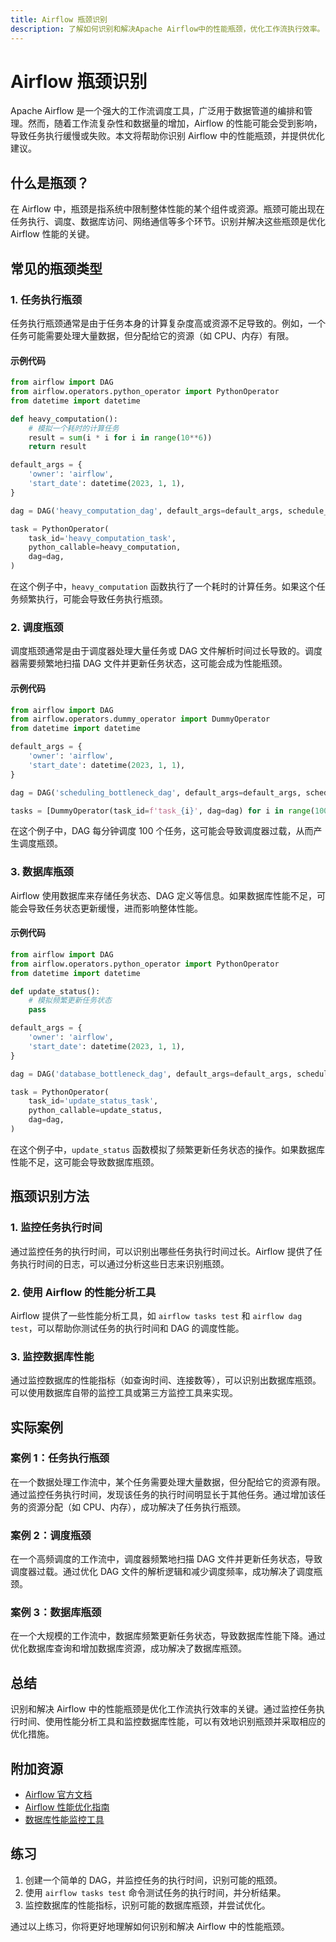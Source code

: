 ```yaml
---
title: Airflow 瓶颈识别
description: 了解如何识别和解决Apache Airflow中的性能瓶颈，优化工作流执行效率。
---
```


# Airflow 瓶颈识别

Apache Airflow 是一个强大的工作流调度工具，广泛用于数据管道的编排和管理。然而，随着工作流复杂性和数据量的增加，Airflow 的性能可能会受到影响，导致任务执行缓慢或失败。本文将帮助你识别 Airflow 中的性能瓶颈，并提供优化建议。

## 什么是瓶颈？

在 Airflow 中，瓶颈是指系统中限制整体性能的某个组件或资源。瓶颈可能出现在任务执行、调度、数据库访问、网络通信等多个环节。识别并解决这些瓶颈是优化 Airflow 性能的关键。

## 常见的瓶颈类型

### 1. 任务执行瓶颈

任务执行瓶颈通常是由于任务本身的计算复杂度高或资源不足导致的。例如，一个任务可能需要处理大量数据，但分配给它的资源（如 CPU、内存）有限。

#### 示例代码

```python
from airflow import DAG
from airflow.operators.python_operator import PythonOperator
from datetime import datetime

def heavy_computation():
    # 模拟一个耗时的计算任务
    result = sum(i * i for i in range(10**6))
    return result

default_args = {
    'owner': 'airflow',
    'start_date': datetime(2023, 1, 1),
}

dag = DAG('heavy_computation_dag', default_args=default_args, schedule_interval='@daily')

task = PythonOperator(
    task_id='heavy_computation_task',
    python_callable=heavy_computation,
    dag=dag,
)
```

在这个例子中，`heavy_computation` 函数执行了一个耗时的计算任务。如果这个任务频繁执行，可能会导致任务执行瓶颈。

### 2. 调度瓶颈

调度瓶颈通常是由于调度器处理大量任务或 DAG 文件解析时间过长导致的。调度器需要频繁地扫描 DAG 文件并更新任务状态，这可能会成为性能瓶颈。

#### 示例代码

```python
from airflow import DAG
from airflow.operators.dummy_operator import DummyOperator
from datetime import datetime

default_args = {
    'owner': 'airflow',
    'start_date': datetime(2023, 1, 1),
}

dag = DAG('scheduling_bottleneck_dag', default_args=default_args, schedule_interval='@minutely')

tasks = [DummyOperator(task_id=f'task_{i}', dag=dag) for i in range(100)]
```

在这个例子中，DAG 每分钟调度 100 个任务，这可能会导致调度器过载，从而产生调度瓶颈。

### 3. 数据库瓶颈

Airflow 使用数据库来存储任务状态、DAG 定义等信息。如果数据库性能不足，可能会导致任务状态更新缓慢，进而影响整体性能。

#### 示例代码

```python
from airflow import DAG
from airflow.operators.python_operator import PythonOperator
from datetime import datetime

def update_status():
    # 模拟频繁更新任务状态
    pass

default_args = {
    'owner': 'airflow',
    'start_date': datetime(2023, 1, 1),
}

dag = DAG('database_bottleneck_dag', default_args=default_args, schedule_interval='@hourly')

task = PythonOperator(
    task_id='update_status_task',
    python_callable=update_status,
    dag=dag,
)
```

在这个例子中，`update_status` 函数模拟了频繁更新任务状态的操作。如果数据库性能不足，这可能会导致数据库瓶颈。

## 瓶颈识别方法

### 1. 监控任务执行时间

通过监控任务的执行时间，可以识别出哪些任务执行时间过长。Airflow 提供了任务执行时间的日志，可以通过分析这些日志来识别瓶颈。

### 2. 使用 Airflow 的性能分析工具

Airflow 提供了一些性能分析工具，如 `airflow tasks test` 和 `airflow dag test`，可以帮助你测试任务的执行时间和 DAG 的调度性能。

### 3. 监控数据库性能

通过监控数据库的性能指标（如查询时间、连接数等），可以识别出数据库瓶颈。可以使用数据库自带的监控工具或第三方监控工具来实现。

## 实际案例

### 案例 1：任务执行瓶颈

在一个数据处理工作流中，某个任务需要处理大量数据，但分配给它的资源有限。通过监控任务执行时间，发现该任务的执行时间明显长于其他任务。通过增加该任务的资源分配（如 CPU、内存），成功解决了任务执行瓶颈。

### 案例 2：调度瓶颈

在一个高频调度的工作流中，调度器频繁地扫描 DAG 文件并更新任务状态，导致调度器过载。通过优化 DAG 文件的解析逻辑和减少调度频率，成功解决了调度瓶颈。

### 案例 3：数据库瓶颈

在一个大规模的工作流中，数据库频繁更新任务状态，导致数据库性能下降。通过优化数据库查询和增加数据库资源，成功解决了数据库瓶颈。

## 总结

识别和解决 Airflow 中的性能瓶颈是优化工作流执行效率的关键。通过监控任务执行时间、使用性能分析工具和监控数据库性能，可以有效地识别瓶颈并采取相应的优化措施。

## 附加资源

- [Airflow 官方文档](https://airflow.apache.org/docs/)
- [Airflow 性能优化指南](https://airflow.apache.org/docs/apache-airflow/stable/best-practices.html)
- [数据库性能监控工具](https://www.datadoghq.com/database-monitoring/)

## 练习

1. 创建一个简单的 DAG，并监控任务的执行时间，识别可能的瓶颈。
2. 使用 `airflow tasks test` 命令测试任务的执行时间，并分析结果。
3. 监控数据库的性能指标，识别可能的数据库瓶颈，并尝试优化。

通过以上练习，你将更好地理解如何识别和解决 Airflow 中的性能瓶颈。